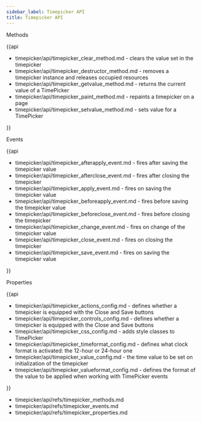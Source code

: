 ```yaml
---
sidebar_label: Timepicker API
title: Timepicker API
---          
```

	
<div class='h2'>Methods</div>

{{api

- timepicker/api/timepicker_clear_method.md - clears the value set in the timepicker
- timepicker/api/timepicker_destructor_method.md - removes a timepicker instance and releases occupied resources
- timepicker/api/timepicker_getvalue_method.md - returns the current value of a TimePicker
- timepicker/api/timepicker_paint_method.md - repaints a timepicker on a page
- timepicker/api/timepicker_setvalue_method.md - sets value for a TimePicker

}}
<div class='h2'>Events</div>

{{api

- timepicker/api/timepicker_afterapply_event.md - fires after saving the timepicker value
- timepicker/api/timepicker_afterclose_event.md - fires after closing the timepicker
- timepicker/api/timepicker_apply_event.md - fires on saving the timepicker value
- timepicker/api/timepicker_beforeapply_event.md - fires before saving the timepicker value
- timepicker/api/timepicker_beforeclose_event.md - fires before closing the timepicker
- timepicker/api/timepicker_change_event.md - fires on change of the timepicker value
- timepicker/api/timepicker_close_event.md - fires on closing the timepicker
- timepicker/api/timepicker_save_event.md - fires on saving the timepicker value

}}
<div class='h2'>Properties</div>

{{api

- timepicker/api/timepicker_actions_config.md - defines whether a timepicker is equipped with the Close and Save buttons
- timepicker/api/timepicker_controls_config.md - defines whether a timepicker is equipped with the Close and Save buttons
- timepicker/api/timepicker_css_config.md - adds style classes to TimePicker
- timepicker/api/timepicker_timeformat_config.md - defines what clock format is activated: the 12-hour or 24-hour one
- timepicker/api/timepicker_value_config.md - the time value to be set on initialization of the timepicker
- timepicker/api/timepicker_valueformat_config.md - defines the format of the value to be applied when working with TimePicker events

}}


- timepicker/api/refs/timepicker_methods.md
- timepicker/api/refs/timepicker_events.md
- timepicker/api/refs/timepicker_properties.md
